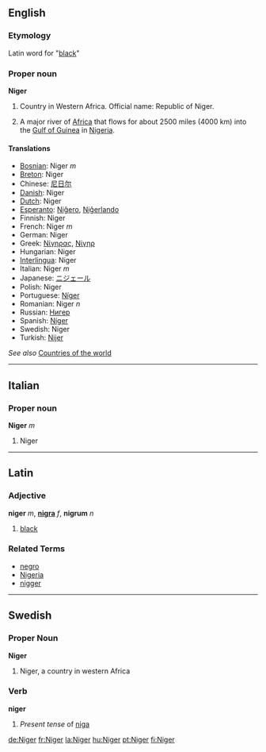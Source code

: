 ==English==
===Etymology===
{{wikipedia}}
Latin word for "[[black]]"
===Proper noun===
'''Niger'''

# Country in Western Africa. Official name: Republic of Niger.
# {{rivers}} A major river of [[Africa]] that flows for about 2500 miles (4000 km) into the [[Gulf of Guinea]] in [[Nigeria]]. 

====Translations====

*[[Bosnian]]: Niger ''m''
*[[Breton]]: Niger
*Chinese: [[尼日尔]]
*[[Danish]]: Niger
*[[Dutch]]: Niger
*[[Esperanto]]: [[Niĝero]], [[Niĝerlando]]
*Finnish: Niger
*French: Niger ''m''
*German: Niger
*Greek: [[Νίγηρας]], [[Νίγηρ]]
*Hungarian: Niger
*[[Interlingua]]: Niger
*Italian: Niger ''m''
*Japanese: [[ニジェール]]
*Polish: Niger
*Portuguese: [[Níger]]
*Romanian: Niger ''n''
*Russian: [[Нигер]]
*Spanish: [[Níger]]
*Swedish: Niger
*Turkish: [[Nijer]]

''See also'' [[Countries of the world]]

----

==Italian==
===Proper noun===
'''Niger''' ''m''

# Niger

----

==Latin==
===Adjective===
'''niger''' ''m'', '''[[nigra]]''' ''f'', '''nigrum''' ''n''

# [[black]]

===Related Terms===
*[[negro]]
*[[Nigeria]]
*[[nigger]]

----
==Swedish==
===Proper Noun===
'''Niger'''

#Niger, a country in western Africa

===Verb===
'''niger'''

#''Present tense'' of [[niga]]

[[de:Niger]]
[[fr:Niger]]
[[la:Niger]]
[[hu:Niger]]
[[pt:Niger]]
[[fi:Niger]]
